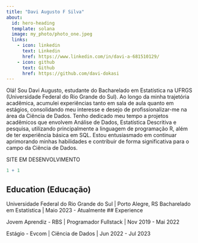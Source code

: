 ```yaml
---
title: "Davi Augusto F Silva"
about:
  id: hero-heading
  template: solana
  image: my_photo/photo_one.jpeg
  links:
    - icon: linkedin
      text: Linkedin
      href: https://www.linkedin.com/in/davi-a-681510129/
    - icon: github
      text: Github
      href: https://github.com/davi-dokasi
---
```


:::{#hero-heading}

Olá! Sou Davi Augusto, estudante do Bacharelado em Estatística na UFRGS (Universidade Federal do Rio Grande do Sul). Ao longo da minha trajetória acadêmica, acumulei experiências tanto em sala de aula quanto em estágios, consolidando meu interesse e desejo de profissionalizar-me na área da Ciência de Dados. Tenho dedicado meu tempo a projetos acadêmicos que envolvem Análise de Dados, Estatística Descritiva e pesquisa, utilizando principalmente a linguagem de programação R, além de ter experiência básica em SQL. Estou entusiasmado em continuar aprimorando minhas habilidades e contribuir de forma significativa para o campo da Ciência de Dados.

SITE EM DESENVOLVIMENTO

```r
1 + 1
```


## Education (Educação)

Universidade Federal do Rio Grande do Sul | Porto Alegre, RS
Bacharelado em Estatística | Maio 2023 - Atualmente
## Experience

Jovem Aprendiz - RBS | Programador Fullstack | Nov 2019 - Mai 2022

Estágio - Evcom | Ciência de Dados | Jun 2022 - Jul 2023
:::
